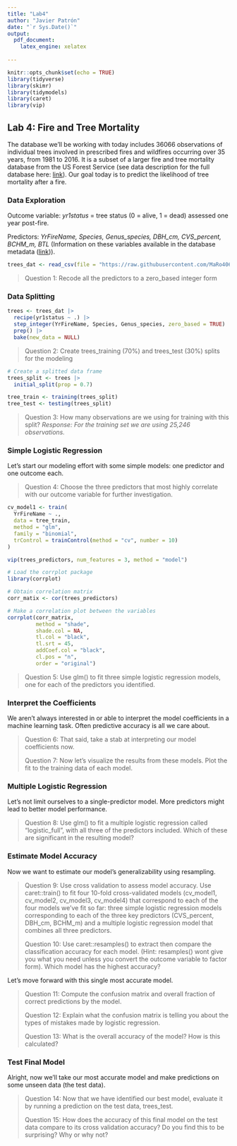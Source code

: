 ```yaml
---
title: "Lab4"
author: "Javier Patrón"
date: "`r Sys.Date()`"
output:
  pdf_document:
    latex_engine: xelatex
    
---
```


```r
knitr::opts_chunk$set(echo = TRUE)
library(tidyverse)
library(skimr)
library(tidymodels)
library(caret)
library(vip)

```

## Lab 4: Fire and Tree Mortality

The database we'll be working with today includes 36066 observations of individual trees involved in prescribed fires and wildfires occurring over 35 years, from 1981 to 2016. It is a subset of a larger fire and tree mortality database from the US Forest Service (see data description for the full database here: [link](https://www.nature.com/articles/s41597-020-0522-7#Sec10)). Our goal today is to predict the likelihood of tree mortality after a fire.

### Data Exploration

Outcome variable: *yr1status* = tree status (0 = alive, 1 = dead) assessed one year post-fire.

Predictors: *YrFireName, Species, Genus_species, DBH_cm, CVS_percent, BCHM_m, BTL* (Information on these variables available in the database metadata ([link](https://www.fs.usda.gov/rds/archive/products/RDS-2020-0001-2/_metadata_RDS-2020-0001-2.html))).

```r

trees_dat <- read_csv(file = "https://raw.githubusercontent.com/MaRo406/eds-232-machine-learning/main/data/trees-dat.csv")

```

> Question 1: Recode all the predictors to a zero_based integer form

### Data Splitting
```r

trees <- trees_dat |> 
  recipe(yr1status ~ .) |> 
  step_integer(YrFireName, Species, Genus_species, zero_based = TRUE) |> 
  prep() |> 
  bake(new_data = NULL)

```

> Question 2: Create trees_training (70%) and trees_test (30%) splits for the modeling

```r

# Create a splitted data frame
trees_split <- trees |> 
  initial_split(prop = 0.7)

tree_train <- training(trees_split)
tree_test <- testing(trees_split)

```


> Question 3: How many observations are we using for training with this split?
*Response: For the training set we are using 25,246 observations.*

### Simple Logistic Regression 

Let's start our modeling effort with some simple models: one predictor and one outcome each.

> Question 4: Choose the three predictors that most highly correlate with our outcome variable for further investigation.

```r
cv_model1 <- train(
  YrFireName ~ ., 
  data = tree_train, 
  method = "glm",
  family = "binomial",
  trControl = trainControl(method = "cv", number = 10)
)
```


```r

vip(trees_predictors, num_features = 3, method = "model")

```


```r
# Load the corrplot package
library(corrplot)

# Obtain correlation matrix
corr_matix <- cor(trees_predictors)

# Make a correlation plot between the variables
corrplot(corr_matrix, 
         method = "shade", 
         shade.col = NA, 
         tl.col = "black", 
         tl.srt = 45, 
         addCoef.col = "black", 
         cl.pos = "n", 
         order = "original")

```



> Question 5: Use glm() to fit three simple logistic regression models, one for each of the predictors you identified.

### Interpret the Coefficients 

We aren't always interested in or able to interpret the model coefficients in a machine learning task. Often predictive accuracy is all we care about.

> Question 6: That said, take a stab at interpreting our model coefficients now.
>
> Question 7: Now let's visualize the results from these models. Plot the fit to the training data of each model.

### Multiple Logistic Regression

Let's not limit ourselves to a single-predictor model. More predictors might lead to better model performance.

> Question 8: Use glm() to fit a multiple logistic regression called "logistic_full", with all three of the predictors included. Which of these are significant in the resulting model?

### Estimate Model Accuracy

Now we want to estimate our model's generalizability using resampling.

> Question 9: Use cross validation to assess model accuracy. Use caret::train() to fit four 10-fold cross-validated models (cv_model1, cv_model2, cv_model3, cv_model4) that correspond to each of the four models we've fit so far: three simple logistic regression models corresponding to each of the three key predictors (CVS_percent, DBH_cm, BCHM_m) and a multiple logistic regression model that combines all three predictors.
>
> Question 10: Use caret::resamples() to extract then compare the classification accuracy for each model. (Hint: resamples() wont give you what you need unless you convert the outcome variable to factor form). Which model has the highest accuracy?

Let's move forward with this single most accurate model.

> Question 11: Compute the confusion matrix and overall fraction of correct predictions by the model.
>
> Question 12: Explain what the confusion matrix is telling you about the types of mistakes made by logistic regression.
>
> Question 13: What is the overall accuracy of the model? How is this calculated?

### Test Final Model

Alright, now we'll take our most accurate model and make predictions on some unseen data (the test data).

> Question 14: Now that we have identified our best model, evaluate it by running a prediction on the test data, trees_test.
>
> Question 15: How does the accuracy of this final model on the test data compare to its cross validation accuracy? Do you find this to be surprising? Why or why not?